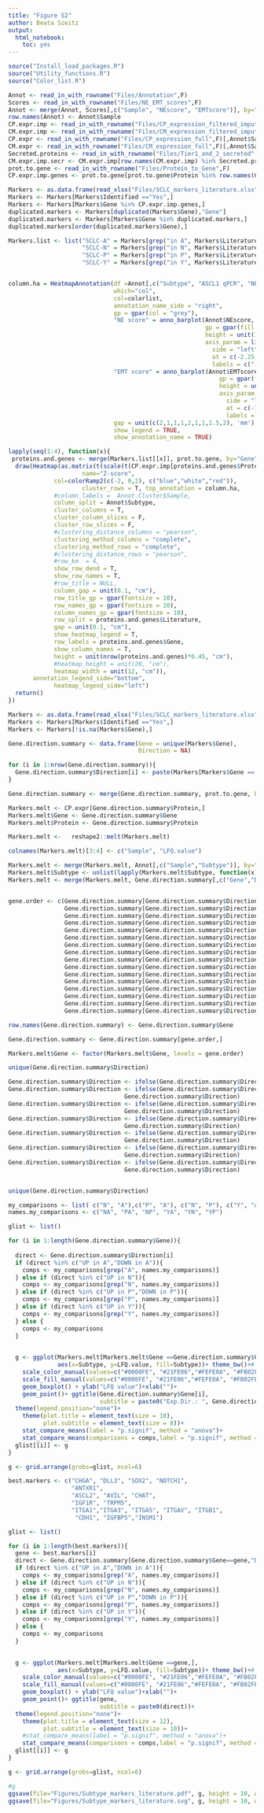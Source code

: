 ```yaml
---
title: "Figure S2"
author: Beata Szeitz
output:
  html_notebook:
    toc: yes
---
```


```r
source("Install_load_packages.R")
source("Utility_functions.R")
source("Color_list.R")
```
 
```r
Annot <- read_in_with_rowname("Files/Annotation",F)
Scores <- read_in_with_rowname("Files/NE_EMT_scores",F)
Annot <- merge(Annot, Scores[,c("Sample", "NEscore", "EMTscore")], by="Sample")
row.names(Annot) <- Annot$Sample
CP.expr.imp <- read_in_with_rowname("Files/CP_expression_filtered_imputed",F)[,Annot$Sample]
CM.expr.imp <- read_in_with_rowname("Files/CM_expression_filtered_imputed",F)[,Annot$Sample]
CP.expr <- read_in_with_rowname("Files/CP_expression_full",F)[,Annot$Sample]
CM.expr <- read_in_with_rowname("Files/CM_expression_full",F)[,Annot$Sample]
Secreted.proteins <- read_in_with_rowname("Files/Tier1_and_2_secreted",F)[,1]
CM.expr.imp.secr <- CM.expr.imp[row.names(CM.expr.imp) %in% Secreted.proteins,]
prot.to.gene <- read_in_with_rowname("Files/Protein_to_Gene",F)
CP.expr.imp.genes <- prot.to.gene[prot.to.gene$Protein %in% row.names(CP.expr.imp),"Gene"]
```


```r
Markers <- as.data.frame(read_xlsx("Files/SCLC_markers_literature.xlsx"))
Markers <- Markers[Markers$Identified =="Yes",]
Markers <- Markers[Markers$Gene %in% CP.expr.imp.genes,]
duplicated.markers <- Markers[duplicated(Markers$Gene),"Gene"]
duplicated.markers <- Markers[Markers$Gene %in% duplicated.markers,]
duplicated.markers[order(duplicated.markers$Gene),]

Markers.list <- list("SCLC-A" = Markers[grep("in A", Markers$Literature),],
                     "SCLC-N" = Markers[grep("in N", Markers$Literature),],
                     "SCLC-P" = Markers[grep("in P", Markers$Literature),],
                     "SCLC-Y" = Markers[grep("in Y", Markers$Literature),])


column.ha = HeatmapAnnotation(df =Annot[,c("Subtype", "ASCL1 qPCR", "NEUROD1 qPCR", "POU2F3 qPCR", "YAP1 qPCR","Culture type","Cell line origin","Chemo")],
                              which="col",
                              col=colorlist,
                              annotation_name_side = "right",
                              gp = gpar(col = "grey"),
                              "NE score" = anno_barplot(Annot$NEscore,
                                                        gp = gpar(fill =  c("#76069a")),
                                                        height = unit(1.5, "cm"),
                                                        axis_param = list(
                                                          side = "left",
                                                          at = c(-2.25,0,1.5), 
                                                          labels = c("-2.25","0", "+1.5") )),
                              "EMT score" = anno_barplot(Annot$EMTscore,
                                                            gp = gpar(fill =  c("#005757")),
                                                            height = unit(1.5, "cm"),
                                                            axis_param = list(
                                                              side = "left",
                                                              at = c(-1.9,0,1.6), 
                                                              labels = c("-1.9","0", "+1.6") )),
                              gap = unit(c(2,1,1,1,2,1,1,1.5,2), 'mm'),
                              show_legend = TRUE,
                              show_annotation_name = TRUE)

```


```r

lapply(seq(1:4), function(x){
 proteins.and.genes <- merge(Markers.list[[x]], prot.to.gene, by="Gene")
  draw(Heatmap(as.matrix(t(scale(t(CP.expr.imp[proteins.and.genes$Protein,])))),
                     name="Z-score",
             col=colorRamp2(c(-2, 0,2), c("blue","white","red")),
                     cluster_rows = T, top_annotation = column.ha, 
             #column_labels =  Annot.Cluster$Sample,
             column_split = Annot$Subtype,  
             cluster_columns = T,
             cluster_column_slices = F,
             cluster_row_slices = F,
             #clustering_distance_columns = "pearson",
             clustering_method_columns = "complete",
             clustering_method_rows = "complete",
             #clustering_distance_rows = "pearson",
             #row_km  = 4,
             show_row_dend = T,
             show_row_names = T, 
             #row_title = NULL,
             column_gap = unit(0.1, "cm"),
             row_title_gp = gpar(fontsize = 10),
             row_names_gp = gpar(fontsize = 10),
             column_names_gp = gpar(fontsize = 10),
             row_split = proteins.and.genes$Literature, 
             gap = unit(0.1, "cm"),
             show_heatmap_legend = T,
             row_labels = proteins.and.genes$Gene,
             show_column_names = T,
             height = unit(nrow(proteins.and.genes)*0.45, "cm"),
             #heatmap_height = unit(20, "cm"),
             heatmap_width = unit(12, "cm")), 
       annotation_legend_side="bottom",
             heatmap_legend_side="left")
  return()
})


```


```r
Markers <- as.data.frame(read_xlsx("Files/SCLC_markers_literature.xlsx"))
Markers <- Markers[Markers$Identified =="Yes",]
Markers <- Markers[!is.na(Markers$Gene),]

Gene.direction.summary <- data.frame(Gene = unique(Markers$Gene),
                                     Direction = NA)

for (i in 1:nrow(Gene.direction.summary)){
  Gene.direction.summary$Direction[i] <- paste(Markers[Markers$Gene == Gene.direction.summary$Gene[i],"Literature"], collapse=", ")
}

Gene.direction.summary <- merge(Gene.direction.summary, prot.to.gene, by="Gene")

```





```r

Markers.melt <- CP.expr[Gene.direction.summary$Protein,]
Markers.melt$Gene <- Gene.direction.summary$Gene
Markers.melt$Protein <- Gene.direction.summary$Protein

Markers.melt <-   reshape2::melt(Markers.melt)

colnames(Markers.melt)[3:4] <- c("Sample", "LFQ.value")

Markers.melt <- merge(Markers.melt, Annot[,c("Sample","Subtype")], by="Sample")
Markers.melt$Subtype <- unlist(lapply(Markers.melt$Subtype, function(x){strsplit(x, split="-")[[1]][2]}))
Markers.melt <- merge(Markers.melt, Gene.direction.summary[,c("Gene","Direction")])


gene.order <- c(Gene.direction.summary[Gene.direction.summary$Direction =="UP in A","Gene"],
                Gene.direction.summary[Gene.direction.summary$Direction =="DOWN in A","Gene"],
                Gene.direction.summary[Gene.direction.summary$Direction =="UP in N","Gene"],
                Gene.direction.summary[Gene.direction.summary$Direction =="DOWN in N","Gene"],
                Gene.direction.summary[Gene.direction.summary$Direction =="UP in P","Gene"],
                Gene.direction.summary[Gene.direction.summary$Direction =="DOWN in P","Gene"],
                Gene.direction.summary[Gene.direction.summary$Direction =="UP in Y","Gene"],
                Gene.direction.summary[Gene.direction.summary$Direction =="DOWN in Y","Gene"],
                Gene.direction.summary[Gene.direction.summary$Direction =="UP in A, DOWN in N, UP in P","Gene"],
                Gene.direction.summary[Gene.direction.summary$Direction =="UP in A, DOWN in P","Gene"],
                Gene.direction.summary[Gene.direction.summary$Direction =="UP in A, UP in N, DOWN in P, DOWN in Y","Gene"],
                Gene.direction.summary[Gene.direction.summary$Direction =="UP in A, UP in N","Gene"],
                Gene.direction.summary[Gene.direction.summary$Direction =="UP in A, DOWN in N, DOWN in P","Gene"],
                Gene.direction.summary[Gene.direction.summary$Direction =="DOWN in A, UP in N, UP in P, DOWN in Y","Gene"],
                Gene.direction.summary[Gene.direction.summary$Direction =="UP in N, UP in P, UP in Y","Gene"],
                Gene.direction.summary[Gene.direction.summary$Direction =="UP in P, UP in Y","Gene"])

row.names(Gene.direction.summary) <- Gene.direction.summary$Gene

Gene.direction.summary <- Gene.direction.summary[gene.order,]

Markers.melt$Gene <- factor(Markers.melt$Gene, levels = gene.order)

unique(Gene.direction.summary$Direction)

Gene.direction.summary$Direction <- ifelse(Gene.direction.summary$Direction == "UP in A, DOWN in N, UP in P", "UP in A&P, DOWN in N", Gene.direction.summary$Direction)
Gene.direction.summary$Direction <- ifelse(Gene.direction.summary$Direction == "UP in A, UP in N, DOWN in P, DOWN in Y", "UP in A&N, DOWN in P&Y",
                                 Gene.direction.summary$Direction)
Gene.direction.summary$Direction <- ifelse(Gene.direction.summary$Direction == "UP in A, UP in N", "UP in A&N",
                                 Gene.direction.summary$Direction)
Gene.direction.summary$Direction <- ifelse(Gene.direction.summary$Direction == "UP in A, DOWN in N, DOWN in P", "UP in A, DOWN in N&P",
                                 Gene.direction.summary$Direction)
Gene.direction.summary$Direction <- ifelse(Gene.direction.summary$Direction == "DOWN in A, UP in N, UP in P, DOWN in Y", "UP in N&P, DOWN in A&Y",
                                 Gene.direction.summary$Direction)
Gene.direction.summary$Direction <- ifelse(Gene.direction.summary$Direction == "UP in N, UP in P, UP in Y", "UP in N&P&Y",
                                 Gene.direction.summary$Direction)
Gene.direction.summary$Direction <- ifelse(Gene.direction.summary$Direction == "UP in P, UP in Y", "UP in P&Y",
                                 Gene.direction.summary$Direction)


unique(Gene.direction.summary$Direction)


```





```r
my_comparisons <- list( c("N", "A"),c("P", "A"), c("N", "P"), c("Y", "A"), c("Y", "N"), c("Y", "P") )
names.my_comparisons <- c("NA", "PA", "NP", "YA", "YN", "YP")

glist <- list()

for (i in 1:length(Gene.direction.summary$Gene)){
  
  direct <- Gene.direction.summary$Direction[i]
  if (direct %in% c("UP in A","DOWN in A")){
    comps <- my_comparisons[grep("A", names.my_comparisons)]
  } else if (direct %in% c("UP in N")){
    comps <- my_comparisons[grep("N", names.my_comparisons)]
  } else if (direct %in% c("UP in P","DOWN in P")){
    comps <- my_comparisons[grep("P", names.my_comparisons)]
  } else if (direct %in% c("UP in Y")){
    comps <- my_comparisons[grep("Y", names.my_comparisons)]
  } else {
    comps <- my_comparisons
  } 
  

  g <- ggplot(Markers.melt[Markers.melt$Gene ==Gene.direction.summary$Gene[i],], 
              aes(x=Subtype, y=LFQ.value, fill=Subtype))+ theme_bw()+# +geom_violin()  
    scale_color_manual(values=c("#0000FE", "#21FE06","#FEFE0A", "#FB02FE"))+ 
    scale_fill_manual(values=c("#0000FE", "#21FE06","#FEFE0A", "#FB02FE"))+ 
    geom_boxplot() + ylab("LFQ value")+xlab("")+
    geom_point()+ ggtitle(Gene.direction.summary$Gene[i], 
                          subtitle = paste0("Exp.Dir.: ", Gene.direction.summary$Direction[i]))+
  theme(legend.position="none")+ 
    theme(plot.title = element_text(size = 10),
          plot.subtitle = element_text(size = 8))+
    stat_compare_means(label = "p.signif", method = "anova")+
    stat_compare_means(comparisons = comps,label = "p.signif", method = "t.test")
  glist[[i]] <- g
}

g <- grid.arrange(grobs=glist, ncol=6)

```





```r
best.markers <- c("CHGA", "DLL3", "SOX2", "NOTCH1", 
                  "ANTXR1", 
                  "ASCL2", "AVIL", "CHAT", 
                  "IGF1R", "TRPM5", 
                  "ITGA1","ITGA3", "ITGA5", "ITGAV", "ITGB1",
                   "CDH1", "IGFBP5","INSM1")
```




```r
glist <- list()

for (i in 1:length(best.markers)){
  gene <- best.markers[i]
  direct <- Gene.direction.summary[Gene.direction.summary$Gene==gene,"Direction"]
  if (direct %in% c("UP in A","DOWN in A")){
    comps <- my_comparisons[grep("A", names.my_comparisons)]
  } else if (direct %in% c("UP in N")){
    comps <- my_comparisons[grep("N", names.my_comparisons)]
  } else if (direct %in% c("UP in P","DOWN in P")){
    comps <- my_comparisons[grep("P", names.my_comparisons)]
  } else if (direct %in% c("UP in Y")){
    comps <- my_comparisons[grep("Y", names.my_comparisons)]
  } else {
    comps <- my_comparisons
  } 
  

  g <- ggplot(Markers.melt[Markers.melt$Gene ==gene,], 
              aes(x=Subtype, y=LFQ.value, fill=Subtype))+ theme_bw()+# +geom_violin()  
    scale_color_manual(values=c("#0000FE", "#21FE06","#FEFE0A", "#FB02FE"))+ 
    scale_fill_manual(values=c("#0000FE", "#21FE06","#FEFE0A", "#FB02FE"))+ 
    geom_boxplot() + ylab("LFQ value")+xlab("")+
    geom_point()+ ggtitle(gene, 
                          subtitle = paste0(direct))+
  theme(legend.position="none")+ 
    theme(plot.title = element_text(size = 12),
          plot.subtitle = element_text(size = 10))+
    #stat_compare_means(label = "p.signif", method = "anova")+
    stat_compare_means(comparisons = comps,label = "p.signif", method = "t.test",na.rm = T)
  glist[[i]] <- g
}

g <- grid.arrange(grobs=glist, ncol=6)

#g
ggsave(file="Figures/Subtype_markers_literature.pdf", g, height = 10, width = 15)
ggsave(file="Figures/Subtype_markers_literature.svg", g, height = 10, width = 15)

```
